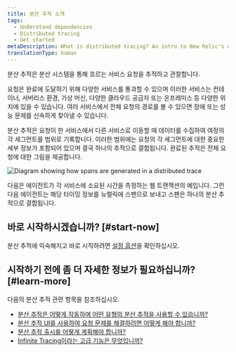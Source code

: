 ```yaml
---
title: 분산 추적 소개
tags:
  - Understand dependencies
  - Distributed tracing
  - Get started
metaDescription: What is distributed tracing? An intro to New Relic's distributed tracing feature.
translationType: human
---
```



분산 추적은 분산 시스템을 통해 흐르는 서비스 요청을 추적하고 관찰합니다.

요청은 완료에 도달하기 위해 다양한 서비스를 통과할 수 있으며 이러한 서비스는 컨테이너, 서버리스 환경, 가상 머신, 다양한 클라우드 공급자 또는 온프레미스 등 다양한 위치에 있을 수 있습니다. 여러 서비스에서 전체 요청의 경로를 볼 수 있으면 장애 또는 성능 문제를 신속하게 찾아낼 수 있습니다.

분산 추적은 요청이 한 서비스에서 다른 서비스로 이동할 때 데이터를 수집하여 여정의 각 세그먼트를 범위로 기록합니다. 이러한 범위에는 요청의 각 세그먼트에 대한 중요한 세부 정보가 포함되어 있으며 결국 하나의 추적으로 결합됩니다. 완료된 추적은 전체 요청에 대한 그림을 제공합니다.

<img
  title="Diagram showing how spans are generated in a distributed trace"
  alt="Diagram showing how spans are generated in a distributed trace"
  src={introDt}
/>

<figcaption>
  다음은 에이전트가 각 서비스에 소요된 시간을 측정하는 웹 트랜잭션의 예입니다. 그런 다음 에이전트는 해당 타이밍 정보를 뉴렐릭에 스팬으로 보내고 스팬은 하나의 분산 추적으로 결합됩니다.
</figcaption>

## 바로 시작하시겠습니까? [#start-now]

분산 추적에 익숙해지고 바로 시작하려면 [설정 옵션](/docs/distributed-tracing/enable-configure/quick-start)을 확인하십시오.

## 시작하기 전에 좀 더 자세한 정보가 필요하십니까? [#learn-more]

다음의 분산 추적 관련 항목을 참조하십시오.

* [분산 추적은 어떻게 작동하며 어떤 유형의 분산 추적을 사용할 수 있습니까?](/docs/distributed-tracing/concepts/how-new-relic-distributed-tracing-works/)
* [분산 추적 UI를 사용하여 요청 문제를 해결하려면 어떻게 해야 합니까?](/docs/distributed-tracing/ui-data/understand-use-distributed-tracing-ui/)
* [분산 추적 출시를 어떻게 계획해야 합니까?](/docs/distributed-tracing/concepts/distributed-tracing-planning-guide/)
* [Infinite Tracing이라는 고급 기능은 무엇입니까?](/docs/understand-dependencies/distributed-tracing/infinite-tracing/introduction-infinite-tracing/)